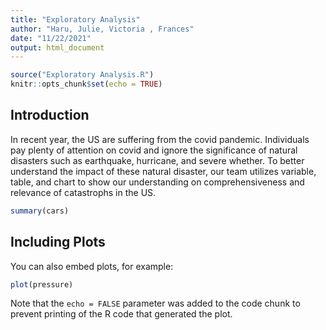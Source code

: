 ```yaml
---
title: "Exploratory Analysis"
author: "Haru, Julie, Victoria , Frances"
date: "11/22/2021"
output: html_document
---
```


```r
source("Exploratory Analysis.R")
knitr::opts_chunk$set(echo = TRUE)
```

## Introduction

In recent year, the US are suffering from the covid pandemic. Individuals pay plenty of attention on covid and ignore the significance of natural disasters such as earthquake, hurricane, and severe whether. To better understand the impact of these natural disaster, our team utilizes variable, table, and chart to show our understanding on comprehensiveness and relevance of catastrophs in the US.

```r
summary(cars)
```

## Including Plots

You can also embed plots, for example:

```r
plot(pressure)
```

Note that the `echo = FALSE` parameter was added to the code chunk to prevent printing of the R code that generated the plot.
